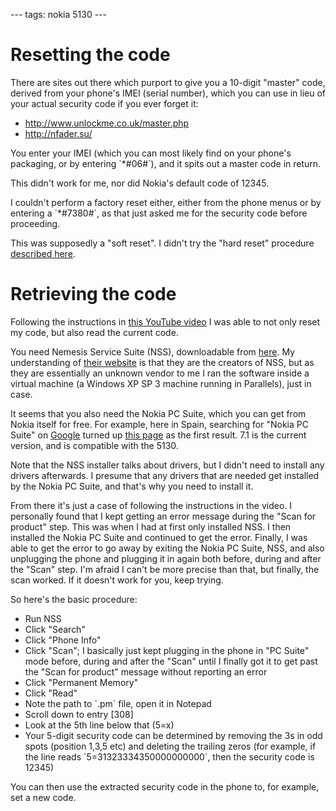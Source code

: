 ---
tags: nokia 5130
---
= Resetting the code =

There are sites out there which purport to give you a 10-digit "master" code, derived from your phone's IMEI (serial number), which you can use in lieu of your actual security code if you ever forget it:

* http://www.unlockme.co.uk/master.php
* http://nfader.su/

You enter your IMEI (which you can most likely find on your phone's packaging, or by entering `*#06#`), and it spits out a master code in return.

This didn't work for me, nor did Nokia's default code of 12345.

I couldn't perform a factory reset either, either from the phone menus or by entering a `*#7380#`, as that just asked me for the security code before proceeding.

This was supposedly a "soft reset". I didn't try the "hard reset" procedure [http://en.kioskea.net/faq/470-how-to-reset-your-nokia described here].

= Retrieving the code =

Following the instructions in [http://www.youtube.com/watch?v=Oe79ml0Dr4w this YouTube video] I was able to not only reset my code, but also read the current code.

You need Nemesis Service Suite (NSS), downloadable from [http://www.b-phreaks.co.uk/NSSDownloadLanding.htm here]. My understanding of [http://www.b-phreaks.co.uk/index.php?main_page=page_2 their website] is that they are the creators of  NSS, but as they are essentially an unknown vendor to me I ran the software inside a virtual machine (a Windows XP SP 3 machine running in Parallels), just in case.

It seems that you also need the Nokia PC Suite, which you can get from Nokia itself for free. For example, here in Spain, searching for "Nokia PC Suite" on [[Google]] turned up [http://www.nokia.es/soporte/software/pc-suites this page] as the first result. 7.1 is the current version, and is compatible with the 5130.

Note that the NSS installer talks about drivers, but I didn't need to install any drivers afterwards. I presume that any drivers that are needed get installed by the Nokia PC Suite, and that's why you need to install it.

From there it's just a case of following the instructions in the video. I personally found that I kept getting an error message during the "Scan for product" step. This was when I had at first only installed NSS. I then installed the Nokia PC Suite and continued to get the error. Finally, I was able to get the error to go away by exiting the Nokia PC Suite, NSS, and also unplugging the phone and plugging it in again both before, during and after the "Scan" step. I'm afraid I can't be more precise than that, but finally, the scan worked. If it doesn't work for you, keep trying.

So here's the basic procedure:

* Run NSS
* Click "Search"
* Click "Phone Info"
* Click "Scan"; I basically just kept plugging in the phone in "PC Suite" mode before, during and after the "Scan" until I finally got it to get past the "Scan for product" message without reporting an error
* Click "Permanent Memory"
* Click "Read"
* Note the path to `.pm` file, open it in Notepad
* Scroll down to entry [308]
* Look at the 5th line below that (5=x)
* Your 5-digit security code can be determined by removing the 3s in odd spots (position 1,3,5 etc) and deleting the trailing zeros (for example, if the line reads `5=31323334350000000000`, then the security code is 12345)

You can then use the extracted security code in the phone to, for example, set a new code.
